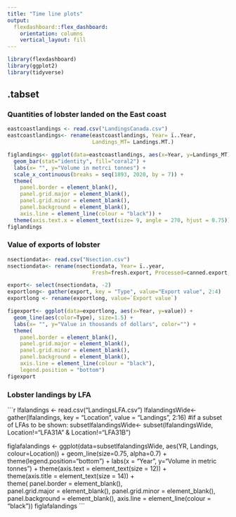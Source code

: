 ```yaml
---
title: "Time line plots"
output: 
  flexdashboard::flex_dashboard:
    orientation: columns
    vertical_layout: fill
---
```


```r
library(flexdashboard)
library(ggplot2)
library(tidyverse)
```

 {.tabset} 
---------------------------------------------------
### Quantities of lobster landed on the East coast

```r
eastcoastlandings <- read.csv("LandingsCanada.csv")
eastcoastlandings<- rename(eastcoastlandings, Year= ï..Year, 
                           Landings_MT= Landings.MT.)

figlandings<- ggplot(data=eastcoastlandings, aes(x=Year, y=Landings_MT)) +
  geom_bar(stat="identity", fill="coral2") +
  labs(x= "", y="Volume in metrci tonnes") +
  scale_x_continuous(breaks = seq(1893, 2020, by = 7)) + 
  theme(
    panel.border = element_blank(),  
    panel.grid.major = element_blank(),
    panel.grid.minor = element_blank(),
    panel.background = element_blank(),
    axis.line = element_line(colour = "black")) +
  theme(axis.text.x = element_text(size= 9, angle = 270, hjust = 0.75))
figlandings
```

### Value of exports of lobster

```r
nsectiondata<- read.csv("Nsection.csv")
nsectiondata<- rename(nsectiondata, Year= ï..year, 
                           Fresh=fresh.export, Processed=canned.export, Total=total.export)

export<- select(nsectiondata, -2)
exportlong<- gather(export, key = "Type", value="Export value", 2:4)
exportlong <- rename(exportlong, value=`Export value`)

figexport<- ggplot(data=exportlong, aes(x=Year, y=value)) +
  geom_line(aes(color=Type), size=1.5) +
  labs(x= "", y="Value in thousands of dollars", color="") +
  theme(
    panel.border = element_blank(),  
    panel.grid.major = element_blank(),
    panel.grid.minor = element_blank(),
    panel.background = element_blank(),
    axis.line = element_line(colour = "black"),
    legend.position = "bottom") 
figexport
```

### Lobster landings by LFA

```r
lfalandings <- read.csv("LandingsLFA.csv")
lfalandingsWide<-   gather(lfalandings, key = "Location", value = "Landings", 2:16)
#if a subset of LFAs to be shown:
subsetlfalandingsWide<- subset(lfalandingsWide, Location!="LFA31A" & Location!="LFA31B")

figlafalandings <- ggplot(data=subsetlfalandingsWide, aes(YR, Landings,  colour=Location)) +
geom_line(size=0.75, alpha=0.7)  +  theme(legend.position="bottom") +
  labs(x = "Year", y="Volume in metric tonnes") +
  theme(axis.text = element_text(size = 12)) +       
  theme(axis.title = element_text(size = 14))  +    
  theme(
    panel.border = element_blank(),  
    panel.grid.major = element_blank(),
    panel.grid.minor = element_blank(),
    panel.background = element_blank(),
    axis.line = element_line(colour = "black"))
figlafalandings
    ```